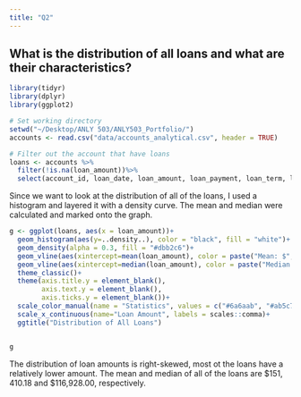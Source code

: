 ```yaml
---
title: "Q2"
---
```


## What is the distribution of all loans and what are their characteristics?

```r
library(tidyr)
library(dplyr)
library(ggplot2)
```

```r
# Set working directory 
setwd("~/Desktop/ANLY 503/ANLY503_Portfolio/")
accounts <- read.csv("data/accounts_analytical.csv", header = TRUE)
```

```r
# Filter out the account that have loans
loans <- accounts %>%
  filter(!is.na(loan_amount))%>%
  select(account_id, loan_date, loan_amount, loan_payment, loan_term, loan_status, loan_default)
```

Since we want to look at the distribution of all of the loans, I used a histogram and layered it with a density curve. The mean and median were calculated and marked onto the graph. 
```r
g <- ggplot(loans, aes(x = loan_amount))+
  geom_histogram(aes(y=..density..), color = "black", fill = "white")+
  geom_density(alpha = 0.3, fill = "#dbb2c6")+
  geom_vline(aes(xintercept=mean(loan_amount), color = paste("Mean: $", round(mean(loan_amount), digits = 2))), linetype = "dashed", size = 1)+
  geom_vline(aes(xintercept=median(loan_amount), color = paste("Median: $", round(median(loan_amount), digits = 2))), linetype = "dashed", size = 1)+
  theme_classic()+  
  theme(axis.title.y = element_blank(),
        axis.text.y = element_blank(), 
        axis.ticks.y = element_blank())+
  scale_color_manual(name = "Statistics", values = c("#6a6aab", "#ab5c7a"))+
  scale_x_continuous(name="Loan Amount", labels = scales::comma)+
  ggtitle("Distribution of All Loans")


g
```

The distribution of loan amounts is right-skewed, most ot the loans have a relatively lower amount. The mean and median of all of the loans are \$151, 410.18 and \$116,928.00, respectively. 

